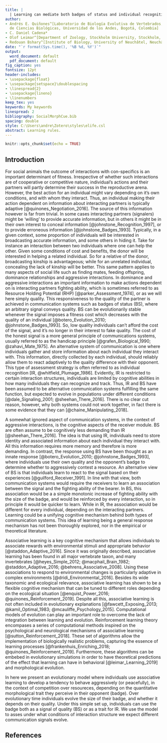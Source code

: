 ```yaml
---
title: |
  | Learning can mediate both badges of status and individual recognition
author:
- Andrés E. Quiñones^[Laboratorio de Biología Evolutiva de Vertebrados, Departamento
  de Ciencias Biológicas, Universidad de los Andes, Bogotá, Colombia]
- C. Daniel Cadena*
- Olof Leimar^[Department of Zoology, Stockholm University, Stockholm, Sweden]
- Redouan Bshary^[Institute of Biology, University of Neuchâtel, Neuchâtel, Switzerland]
date: "`r format(Sys.time(), '%B %d, %Y')`"
output:
  word_document: default
  pdf_document: default
fig_caption: yes
fontsize: 12pt
header-includes:
- \usepackage{float}
- \usepackage{setspace}\doublespacing
- \linespread{2}
- \usepackage{lineno}
- \linenumbers
keep_tex: yes
keywords: My keywords
linespread: 2
bibliography: SocialMorphCue.bib
spacing: double
style: C:\Users\andre\Zotero\styles\elife.csl
abstract: Learning rules.
---
```


```r
knitr::opts_chunk$set(echo = TRUE)
```

## Introduction 

For social animals the outcome of interactions with con-specifics is an important 
determinant of fitness. Irrespective of whether such interactions are of cooperative 
or competitive nature, individual's actions and their partners will partly determine 
their success in the reproductive arena. However, the best action for an individual 
might vary depending on it's own conditions, and with whom they interact. 
Thus, an individual making their action dependent on information about interacting 
partners is typically adaptive [@quinones_Negotiation_2016].
The source of this information however is far from trivial. 
In some cases interacting partners (signalers) might be 'willing' to provide accurate
information, but in others it might be in their own interest to conceal information
[@johnstone_Recognition_1997], or to provide erroneous information [@johnstone_Badges_1993]. 
Typically, in a given context, some proportion of individuals will be interested 
in broadcasting accurate information, and some others in hiding it. 
Take for instance an interaction between two individuals where one can help the other. 
Given some conditions of cost and benefits, the donor will be interested in helping 
a related individual. So for a relative of the donor, 
broadcasting kinship is advantageous; while for an unrelated individual, 
concealing the lack of kinship will be better. This same pattern applies to 
many aspects of social life such as finding mates, feeding offspring, dominance relationships 
and aggressive interactions. In dominance and aggressive interactions an important 
information to make actions dependent on is interacting partners fighting ability, 
which is sometimes referred to as Resource Holding Potential (RHP) [@parker_Assessment_1974], 
or as we will here simply quality. This responsiveness to the quality of the 
partner is achieved in communication systems such as badges of status (BS), 
where an arbitrary signal conveys quality. 
BS can be evolutionarily stable whenever the signal imposes a fitness cost which 
decreases with the quality of an individual  [@botero_Evolution_2010; @johnstone_Badges_1993]. 
So, low quality individuals can't afford the cost of the signal, 
and it's no longer in their interest to fake quality. 
The cost of the honest signal is a more general principle of communications systems, 
usually referred to as the handicap principle [@grafen_Biological_1990; @zahavi_Mate_1975]. 
An alternative system of communication is one where individuals gather and store information
about each individual they interact with. This information, directly collected by 
each individual, should reliably allow them to react adaptively to the 
quality difference with their opponent. This type of assessment strategy is often 
referred to as individual recognition [IR, @whitfield_Plumage_1986]. Evidently, 
IR is restricted to certain interaction structures, individuals are limited by cognitive 
abilities in how many individuals they can recognize and track. Thus, IR and BS 
have been assumed to be alternative communication systems fulfilling the same function, 
but expected to evolve in populations under different conditions
[@dale_Signaling_2001; @sheehan_There_2016]. There is no clear cut reason, however, 
why both systems could not work together, in fact there is some evidence
that they can [@chaine_Manipulating_2018].

A somewhat ignored aspect of communication systems, in the context of aggressive 
interactions, is the cognitive aspects of the receiver module. 
BS are often assume to be cognitively less demanding than IR 
[@sheehan_There_2016]. The idea is that using IR, individuals need to store identity 
and associated information about each individual they interact with. All this 
information requires more memory and therefore is more demanding. In contrast,
the response using BS have been thought as an innate response 
[@botero_Evolution_2010; @johnstone_Badges_1993], where individuals use their 
own quality and the opponent's badge to determine whether to aggressively contest 
a resource. An alternative view of BS is that individuals learn to react to the signal
based on their experiences [@guilford_Receiver_1991]. In line with that view, both
communication systems would require the receivers to learn an association between
the signal and the fighting ability of the bearer. In BS, this association would be a 
a simple monotonic increase of fighting ability with the size of the badge, 
and would be reinforced by every interaction, so in  principle it would be 
quicker to learn. While in IR, the association would 
be different for every individual, depending on the interacting partners. 
Learning could be a unifying cognitive mechanism behind both types of communication 
systems. This idea of learning being a general response mechanism has not been 
thoroughly explored, nor in the empirical or theoretical literature. 

Associative learning is a key cognitive mechanism that allows individuals to associate
rewards with environmental stimuli and appropriate behavior [@staddon_Adaptive_2016]. 
Since it was originally described, associative learning has been found in all major
vertebrate taxon, and many invertebrates [@heyes_Simple_2012;
@macphail_Brain_1982; @staddon_Adaptive_2016; @behrens_Associative_2008].
Using these associations to respond to environmental changes is particularly adaptive in
complex environments [@dridi_Environmental_2016]. Besides its wide taxonomic and
ecological relevance, associative learning has shown to be a flexible cognitive mechanism
that can be tuned to different roles depending on the ecological situation 
[@enquist_Power_2016; @quinones_Reinforcement_2019]. Despite all this, associative 
learning is not often included in evolutionary explanations 
[@fawcett_Exposing_2013; @kamil_Optimal_1983; @mcauliffe_Psychology_2015]. 
Computational models of evolution can play an important role to overcome the 
lack of integration between learning and evolution. Reinforcement learning theory 
encompases a series of computational methods inspired on the psychological and 
neurological mechanisms of associative learning [@sutton_Reinforcement_2018].
These set of algorithms allow the implementation of biologically realistic problems, 
capturing the essence of learning processes [@frankenhuis_Enriching_2018; @quinones_Reinforcement_2019]. 
Furthermore, these algorithms can be embebed in evolutionary simulations in order 
to have theoretical predictions of the effect that learning can have in behavioral [@leimar_Learning_2019]
and morphological evolution.

In here we present an evolutionary model where individuals use associative learning 
to develop a tendency to behave aggressively (or  peacefully), in the context of
competition over resoureces, depending on the quantitative morphological trait 
they perceive in their opponent (badge). Over evolutionary time individuals evolve
the size of their badge, and whether it depends on their quality. Under this simple
set up, individuals can use the badge both as a signal of quality (BS)
or as a trait for IR. We use the model to asses under what conditions of interaction
structure we expect different communication signals evolve. 


## References